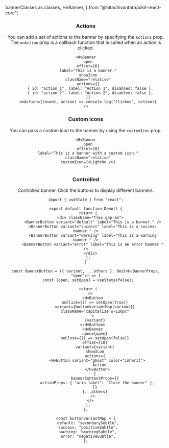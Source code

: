   bannerClasses as classes,
  HvBanner,
} from "@hitachivantara/uikit-react-core";


<Header
  params={{ name: "Banner", classes, subComponents: ["BannerContent"] }}
  Component={HvBanner}
  componentName="HvBanner"
  controls={{
    label: { defaultValue: "This is a success message." },
    variant: { defaultValue: "success" },
    showIcon: { defaultValue: true },
    open: { defaultValue: true },
  }}
  componentProps={{
    style: { position: "relative", top: 0 },
  }}
/>

### Actions

You can add a set of actions to the banner by specifying the `actions` prop. The `onAction` prop is a callback function that is called when an action is clicked.

```tsx live
<HvBanner
  open
  offset={0}
  label="This is a banner."
  showIcon
  className="relative"
  actions={[
    { id: "action_1", label: "Action 1", disabled: false },
    { id: "action_2", label: "Action 2", disabled: false },
  ]}
  onAction={(event, action) => console.log("Clicked", action)}
/>
```

### Custom icons

You can pass a custom icon to the banner by using the `customIcon` prop.

```tsx live
<HvBanner
  open
  offset={0}
  label="This is a banner with a custom icon."
  className="relative"
  customIcon={<LightOn />}
/>
```

### Controlled

Controlled banner. Click the buttons to display different banners.

```tsx live
import { useState } from "react";

export default function Demo() {
  return (
    <div className="flex gap-sm">
      <BannerButton variant="default" label="This is a banner." />
      <BannerButton variant="success" label="This is a success banner." />
      <BannerButton variant="warning" label="This is a warning banner." />
      <BannerButton variant="error" label="This is an error banner." />
    </div>
  );
}

const BannerButton = ({ variant, ...others }: Omit<HvBannerProps, "open">) => {
  const [open, setOpen] = useState(false);

  return (
    <>
      <HvButton
        onClick={() => setOpen(true)}
        variant={buttonVariantMap[variant]}
        className="capitalize w-120px"
      >
        {variant}
      </HvButton>
      <HvBanner
        open={open}
        onClose={() => setOpen(false)}
        offset={10}
        variant={variant}
        showIcon
        actions={
          <HvButton variant="ghost" color="inherit">
            Action
          </HvButton>
        }
        bannerContentProps={{
          actionProps: { "aria-label": "Close the banner" },
        }}
        {...others}
      />
    </>
  );
};

const buttonVariantMap = {
  default: "secondarySubtle",
  success: "positiveSubtle",
  warning: "warningSubtle",
  error: "negativeSubtle",
};
```
